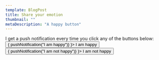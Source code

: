 ```yaml
---
template: BlogPost
title: Share your emotion
thumbnail: ""
metaDescription: "A happy button"
---
```



<div className="flex center">
  I get a push notification every time you click any of the buttons below:
</div>

<div className="flex center">
  <button className="button button-primary mt-2" onClick={() => { pushNotification("I am happy")} }>
    I am happy
  </button>
  <button className="button button-primary mt-2" onClick={() => { pushNotification("I am not happy")} }>
    I am not happy
  </button>
</div>

